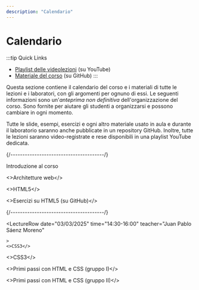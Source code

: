 ```yaml
---
description: "Calendario"
---
```




# Calendario

:::tip Quick Links
* [Playlist delle videolezioni](https://youtube.com/playlist?list=PLMlQI4dIf78UJ-w_KSUGBmL7Iz2G-ueyc&si=iUtzBZLr4Y9fLSgi) (su YouTube)
* [Materiale del corso](https://github.com/polito-iaw-2024/materiale) (su GitHub)
:::

Questa sezione contiene il calendario del corso e i materiali di tutte le lezioni e i laboratori, con gli argomenti per ognuno di essi. Le seguenti informazioni sono un'*anteprima non definitiva* dell'organizzazione del corso. Sono fornite per aiutare gli studenti a organizzarsi e possono cambiare in ogni momento.

Tutte le slide, esempi, esercizi e ogni altro materiale usato in aula e durante il laboratorio saranno anche pubblicate in un repository GitHub. Inoltre, tutte le lezioni saranno video-registrate e rese disponibili in una playlist YouTube dedicata.


<LectureTable defaultTeacher="Juan Pablo Sáenz Moreno" defaultType="Lezione" showMaterial={false} language='IT'>

<LectureDivider topic='Settimana 1'/>{/*---------------------------------------*/}

<LectureRow
    date="24/02/2025" time="14:30-16:00"
    video="https://youtu.be/6qSH2Up2JOA"
    >
    <Link to="https://polito-iaw-2024.github.io/materiale/slides/00-introduzione.pdf" title="Slide introduttive in PDF">Introduzione al corso</Link>
</LectureRow>

<LectureRow
    date="24/02/2025" time="16:00-17:30"
    video="https://youtu.be/YqXJCpBZEUM"
    >
     <><Link to="https://polito-iaw-2024.github.io/materiale/slides/01-web-architectures.pdf" title="Presentazione sulle architetture web">Architetture web</Link></>
</LectureRow>

<LectureRow
    date="27/02/2025" time="16:00-17:30"
    video="https://youtu.be/PavLqCOTqtQ"
    >
    <><Link to="https://polito-iaw-2024.github.io/materiale/slides/02-html.pdf" title="Presentazione su HTML5">HTML5</Link></>
</LectureRow>

<LectureRow
    date="27/02/2025" time="17:30-19:00" type="Esercizio"
    video="https://youtu.be/UPJwBGjSxWM"
    >
    <><Link to="https://github.com/polito-iaw-2024/materiale/tree/main/esercizi/02-html">Esercizi su HTML5</Link> (su GitHub)</>
</LectureRow>

<LectureDivider topic='Settimana 2'/>{/*---------------------------------------*/}

<LectureRow
    date="03/03/2025" time="14:30-16:00" teacher="Juan Pablo Sáenz Moreno"
    
    >
    <>CSS3</>
</LectureRow>

<LectureRow
    date="03/03/2025" time="16:00-17:30" type="Esercizio" teacher="Juan Pablo Sáenz Moreno"
    >
    <>CSS3</>
</LectureRow>

<LectureRow
    date="06/03/2025" time="16:00-17:30" type="Lab" teacher="Juan Pablo Sáenz Moreno"
    >
    <><Link to="https://polito-iaw-2024.github.io/materiale/laboratori/lab-01-primi-passi-html-css.pdf" title="Lab 1: Primi passi con HTML e CSS">Primi passi con HTML e CSS</Link> (gruppo I)</>
</LectureRow>

<LectureRow
    date="06/03/2025" time="17:30-19:00" type="Lab" teacher="Tommaso Calò"
    >
    <><Link to="https://polito-iaw-2024.github.io/materiale/laboratori/lab-01-primi-passi-html-css.pdf" title="Lab 1: Primi passi con HTML e CSS">Primi passi con HTML e CSS</Link> (gruppo II)</>
</LectureRow>
<!--
<LectureDivider topic='Settimana 3'/>{/*---------------------------------------*/}

<LectureRow
    date="23/10/2023" time="16:00-17:30" teacher="Juan Pablo Sáenz Moreno"
    >
    CSS3: aspetti avanzati
</LectureRow>

<LectureRow
    date="23/10/2023" time="17:30-19:00" type="Esercizio" teacher="Juan Pablo Sáenz Moreno"
    >
    CSS3: aspetti avanzati
</LectureRow>

<LectureRow
    date="26/10/2023" time="16:00-17:30" type="Lab" teacher="Juan Pablo Sáenz Moreno"
    >
    CSS Avanzato (gruppo I)
</LectureRow>

<LectureRow
    date="26/10/2023" time="17:30-19:00" type="Lab" teacher="Tommaso Calò"
    >
    CSS Avanzato (gruppo II)
</LectureRow>

<LectureDivider topic='Settimana 4'/>{/*---------------------------------------*/}

<LectureRow
    date="30/10/2023" time="16:00-17:30" type="Esercizio" teacher="Juan Pablo Sáenz Moreno"

    >
    Framework CSS: Bootstrap (su GitHub)
</LectureRow>

<LectureRow
    date="02/11/2023" time="16:00-17:30" type="Lab" teacher="Juan Pablo Sáenz Moreno"
    >
    Framework CSS: Bootstrap (gruppo I)
</LectureRow>

<LectureRow
    date="02/11/2023" time="17:30-19:00" type="Lab" teacher="Juan Pablo Sáenz Moreno"
    >
    Framework CSS: Bootstrap (gruppo II)
</LectureRow>

<LectureDivider topic='Settimana 5'/>{/*---------------------------------------*/}

<LectureRow
    date="06/11/2023" time="16:00-17:30"

    >
    Progettare per il web: architettura dell'informazione e visual design
</LectureRow>

<LectureRow
    date="06/11/2023" time="17:30-19:00"

    >
    Progettare per il web: architettura dell'informazione e visual design
</LectureRow>

<LectureRow
    date="09/11/2023" time="16:00-17:30" type="Lab"
    >
    Progettare per il web (gruppo I)
</LectureRow>

<LectureRow
    date="09/11/2023" time="17:30-19:00" type="Lab"
    >
    Progettare per il web (gruppo II)
</LectureRow>

<LectureDivider topic='Settimana 6'/>{/*---------------------------------------*/}

<LectureRow
    date="13/11/2023" time="16:00-17:30"

    >
    Flask
</LectureRow>

<LectureRow
    date="13/11/2023" time="17:30-19:00"

    >
    Flask
</LectureRow>

<LectureRow
    date="16/11/2023" time="16:00-17:30" type="Lab"
    >
    Primi passi con Flask (gruppo I)
    
</LectureRow>

<LectureRow
    date="16/11/2023" time="17:30-19:00" type="Lab"
    >
    Primi passi con Flask (gruppo II)
</LectureRow>

<LectureDivider topic='Settimana 7'/>{/*---------------------------------------*/}

<LectureRow
    date="20/11/2023" time="16:00-17:30"

    >
    Flask
</LectureRow>

<LectureRow
    date="20/11/2023" time="17:30-19:00" type="Esercizio"

    >
    Flask
</LectureRow>

<LectureRow
    date="23/11/2023" time="16:00-17:30" type="Lab"
    >
    Flask avanzato (gruppo I)
</LectureRow>

<LectureRow
    date="23/11/2023" time="17:30-19:00" type="Lab"
    >
    Flask avanzato (gruppo II)
</LectureRow>

<LectureDivider topic='Settimana 8'/>{/*---------------------------------------*/}

<LectureRow
    date="27/11/2023" time="16:00-17:30" teacher="Juan Pablo Sáenz Moreno"

    >
    Form in HTML
</LectureRow>

<LectureRow
    date="27/11/2023" time="17:30-19:00" teacher="Juan Pablo Sáenz Moreno"

    >
    Form in Flask
</LectureRow>

<LectureRow
    date="30/11/2023" time="16:00-17:30" type="Lab" teacher="Juan Pablo Sáenz Moreno"
    >
    Form in HTML (gruppo I)
</LectureRow>

<LectureRow
    date="30/11/2023" time="17:30-19:00" type="Lab" teacher="Juan Pablo Sáenz Moreno"
    >
    Form in HTML (gruppo II)
</LectureRow>

<LectureDivider topic='Settimana 9'/>{/*---------------------------------------*/}

<LectureRow
    date="04/12/2023" time="16:00-17:30" type="Esercizio" teacher="Juan Pablo Sáenz Moreno"

    >
    Form in Flask
</LectureRow>

<LectureRow
    date="04/12/2023" time="17:30-19:00" teacher="Juan Pablo Sáenz Moreno"

    >
    Interazione col database
</LectureRow>

<LectureRow
    date="07/12/2023" time="16:00-17:30" type="Lab" teacher="Juan Pablo Sáenz Moreno"
    >
    Form in Flask (gruppo I)
</LectureRow>

<LectureRow
    date="07/12/2023" time="17:30-19:00" type="Lab" teacher="Juan Pablo Sáenz Moreno"
    >
    Form in Flask (gruppo II)
</LectureRow>

<LectureDivider topic='Settimana 10'/>{/*---------------------------------------*/}

<LectureRow
    date="11/12/2023" time="16:00-17:30" type="Esercizio" teacher="Juan Pablo Sáenz Moreno"

    >
    Ripasso sui database Interazione col database
</LectureRow>

<LectureRow
    date="11/12/2023" time="17:30-19:00" type="Esercizio" teacher="Juan Pablo Sáenz Moreno"

    >
    Interazione col database
</LectureRow>

<LectureRow
    date="14/12/2023" time="16:00-17:30" type="Lab" teacher="Juan Pablo Sáenz Moreno"
    >
    Interazione col database (gruppo I)
</LectureRow>

<LectureRow
    date="14/12/2023" time="17:30-19:00" type="Lab" teacher="Juan Pablo Sáenz Moreno"
    >
    Interazione col database (gruppo II)
</LectureRow>

<LectureDivider topic='Settimana 11'/>{/*---------------------------------------*/}

<LectureRow
    date="18/12/2023" time="16:00-17:30" teacher="Juan Pablo Sáenz Moreno"

    >
    Sessioni e autenticazione
</LectureRow>

<LectureRow
    date="18/12/2023" time="17:30-19:00" type="Esercizio" teacher="Juan Pablo Sáenz Moreno"

    >
    Autenticazione
</LectureRow>

<LectureRow
    date="21/12/2023" time="16:00-17:30" type="Lab" teacher="Juan Pablo Sáenz Moreno"
    >
    Autenticazione (gruppo I)
</LectureRow>

<LectureRow
    date="21/12/2023" time="17:30-19:00" type="Lab" teacher="Juan Pablo Sáenz Moreno"
    >
    Autenticazione (gruppo II)
</LectureRow>

<LectureDivider />{/*---------------------------------------*/}

<LectureRow variant="warning" type="" teacher="">
    <em>Vacanze di Natale</em>
</LectureRow>

<LectureDivider topic='Settimana 12'/>{/*---------------------------------------*/}

<LectureRow
    date="08/01/2024" time="16:00-17:30"

    >
    <>Regole d'esame e panoramica dei temi passati</>
</LectureRow>

<LectureRow
    date="08/01/2024" time="17:30-19:00"
    >
    <>Panoramica dei temi d'esame passati (continua)</>
</LectureRow>

<LectureRow
    date="11/01/2024" time="16:00-17:30" type="Lab" teacher="Juan Pablo Sáenz Moreno"
    >
    Deployment (gruppo I)
</LectureRow>

<LectureRow
    date="11/01/2024" time="17:30-19:00" type="Lab" teacher="Juan Pablo Sáenz Moreno"
    >
    Deployment (gruppo II)
</LectureRow>

<LectureDivider topic='Settimana 13'/>{/*---------------------------------------*/}

<LectureRow
    date="15/01/2024" time="16:00-17:30" type="Esercizio"

    >
    Simulazione tema d'esame
</LectureRow>

<LectureRow
    date="15/01/2024" time="17:30-19:00" type="Esercizio"

    >
    Simulazione tema d'esame
</LectureRow>

<LectureRow
    date="18/01/2024" time="16:00-17:30" type="Lab"
    >
    Simulazione tema d'esame (gruppo unico)
</LectureRow>

<LectureRow
    date="18/01/2024" time="17:30-19:00" type="Lab"
    >
    Simulazione tema d'esame (gruppo unico)
</LectureRow>
-->
</LectureTable>

<!--## Video lezioni

<iframe width="640" height="360" src="https://www.youtube-nocookie.com/embed/videoseries?si=TMcymcbyjluEndMw&amp;list=PLs7DWGc_wmwT7lSFgUpuNX80Pc7wp5rah" title="YouTube video player" frameBorder="0" allow="accelerometer; autoplay; clipboard-write; encrypted-media; gyroscope; picture-in-picture; web-share" allowFullScreen></iframe>-->
